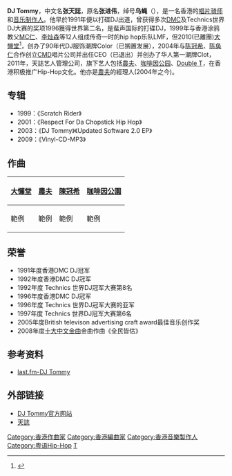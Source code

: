 {{blpsources|time=2012-08-16T14:20:46+00:00}}
{{藝人
|姓名 = DJ Tommy 
|類型 = 幕後
|圖片 =
|圖片尺寸 =
|圖片簡介 =
|本名 = 张进伟<ref>{{cite news|url=https://www.books.com.tw/web/sys_serialtext/?item=0010444513|title=DJ Tommy 張進偉 香港就像一個茶餐廳，什麼都要快。}}</ref>、
|外文名 =
|外文 = 
|羅馬拼音 =
|英文名 =
|暱稱 = 烏蠅
|其他藝名 = 
|國籍 = {{CNHK}}
|出生日期 = {{Birth date and age|1971|12|27}}
|出生地點 = {{HKG-1959}}
|逝世日期 =
|逝世地點 =
|職業 = [[音乐制作人|音乐制作人]]、[[DJ|DJ]] 
|語言 = [[粵語|粵語]]、[[英語|英語]]、[[國語|國語]]
|教育程度 =
|母校 =
|宗教信仰 =
|音樂類型 = [[嘻哈|嘻哈]]、{{link-en|嘻哈生產|Hip hop production}}、[[神遊舞曲|神遊舞曲]]、{{link-en|唱盤|Turntablism}}
|演奏樂器 = [[留聲機|留聲機]]、[[取樣器|取樣器]]、[[合成器|合成器]]
|出道地點 = 
|出道作 =
|出道日期 =
|代表作 =
|活躍年代 = 1990年代初至今
|唱片公司 = 
|經紀公司 = [[TG_Management|TG Management]]<br>[[Color_Production|Color Production]]
|網站 = {{url|http://www.djtommy.com/}}
|相關團體 = [[LMF|LMF]]2010離團
|獎項 =1991,92&96HK DMC DJ Champion,1992 Technics World DJ Championship No.8,1996 No.2
|IMDb =
|音樂專輯 =
}}

'''DJ Tommy'''，中文名'''张天誌'''，原名'''张进伟'''，绰号'''乌蝇'''（{{bd|1971年|12月27日||}}），是一名香港的[[唱片骑师|唱片骑师]]和[[音乐制作人|音乐制作人]]。他早於1991年便以打碟DJ出道，曾获得多次[[DMC世界DJ大赛|DMC]]及Technics世界DJ大赛的奖项1996獲得世界第二名，是蜚声国际的打碟DJ，1999年与香港涂鸦教父[[MC仁|MC仁]]、[[李灿森|李灿森]]等12人组成传奇一时的hip hop乐队LMF，但2010(已離團)[[LMF|大懒堂]]<ref>{{cite web|url=https://www.carousell.com.hk/p/%E5%8C%85%E9%83%B5-cd-lmf-lazy-mutha-fucka-%E5%A4%A7%E6%87%B6%E5%A0%82-2000-%E9%A6%96%E5%BC%B5%E5%90%8C%E5%90%8Dep%E5%B0%88%E8%BC%AF-%E9%99%84%E6%AD%8C%E8%A9%9E-%E6%88%90%E5%93%A1-%E9%99%B3%E5%BB%A3%E4%BB%81-mc-yan-%E5%BC%B5%E9%80%B2%E5%81%89-dj-tommy-%E6%9D%8E%E7%87%A6%E6%A3%AE-%E9%99%B3%E5%81%89%E9%9B%84-%E9%99%B3%E5%8C%A1%E6%A6%AE-%E5%8C%85%E5%B9%B3-1106299619/|title=[包郵] CD LMF Lazy Mutha Fucka 大懶堂 2000 首張同名EP專輯 附歌詞 成員 陳廣仁 MC Yan 張進偉 DJ Tommy 李燦森 陳偉雄 陳匡榮 包平|access-date=2021-10-14|archive-date=2021-10-28|archive-url=https://web.archive.org/web/20211028171905/https://www.carousell.com.hk/p/%E5%8C%85%E9%83%B5-cd-lmf-lazy-mutha-fucka-%E5%A4%A7%E6%87%B6%E5%A0%82-2000-%E9%A6%96%E5%BC%B5%E5%90%8C%E5%90%8Dep%E5%B0%88%E8%BC%AF-%E9%99%84%E6%AD%8C%E8%A9%9E-%E6%88%90%E5%93%A1-%E9%99%B3%E5%BB%A3%E4%BB%81-mc-yan-%E5%BC%B5%E9%80%B2%E5%81%89-dj-tommy-%E6%9D%8E%E7%87%A6%E6%A3%AE-%E9%99%B3%E5%81%89%E9%9B%84-%E9%99%B3%E5%8C%A1%E6%A6%AE-%E5%8C%85%E5%B9%B3-1106299619/}}</ref>，创办了90年代DJ服饰潮牌Color（已搁置发展），2004年与[[陈冠希|陈冠希]]、[[陈奂仁|陈奂仁]]合作创立[[Clot_Media_Division|CMD]]唱片公司并出任CEO（已退出）并创办了华人第一潮牌Clot，2011年，天誌艺人管理公司，旗下艺人包括[[農夫_(組合)|農夫]]、[[咖啡因公园|咖啡因公园]]、[[Double_T|Double T]]，在香港积极推广Hip-Hop文化。他亦是[[農夫_(組合)|農夫]]的經理人(2004年之今)。

==专辑==
*1999：《Scratch Rider》
*2001：《Respect For Da Chopstick Hip Hop》
*2003：《DJ Tommy》《Updated Software 2.0 EP》
*2009：《Vinyl-CD-MP3》

==作曲==
{| class="wikitable"
|-
! [[大懶堂|大懶堂]] !! [[農夫|農夫]] !! [[陳冠希|陳冠希]] !! [[咖啡因公園|咖啡因公園]]
|-
| 範例 || 範例 || 範例 || 範例
|}

==荣誉==
*1991年度香港DMC DJ冠军 
*1992年度香港DMC DJ冠军 
*1992年度 Technics 世界DJ冠军大赛第8名 
*1996年度香港DMC DJ冠军 
*1996年度 Technics 世界DJ冠军大赛的亚军 
*1997年度 Technics 世界DJ冠军大赛第6名
*2005年度British televison advertising craft award最佳音乐创作奖
*2008年度[[十大中文金曲|十大中文金曲]]金曲作曲《全民皆估》

==参考资料==
{{reflist}}
*[http://www.last.fm/music/DJ+TOMMY last.fm-DJ Tommy]{{Wayback|url=http://www.last.fm/music/DJ+TOMMY |date=20141101025312 }}

==外部链接==
*[http://www.djtommy.com/ DJ Tommy官方网站]{{Wayback|url=http://www.djtommy.com/ |date=20100110053629 }}
*[http://www.tgmhk.com 天誌]{{Wayback|url=http://www.tgmhk.com/ |date=20181120150517 }}



{{豐德麗旗下歌手}}
[[Category:香港作曲家|Category:香港作曲家]]
[[Category:香港編曲家|Category:香港編曲家]]
[[Category:香港音樂製作人|Category:香港音樂製作人]]
[[Category:粤语Hip-Hop|Category:粤语Hip-Hop]]
[[Category:张姓|T]]